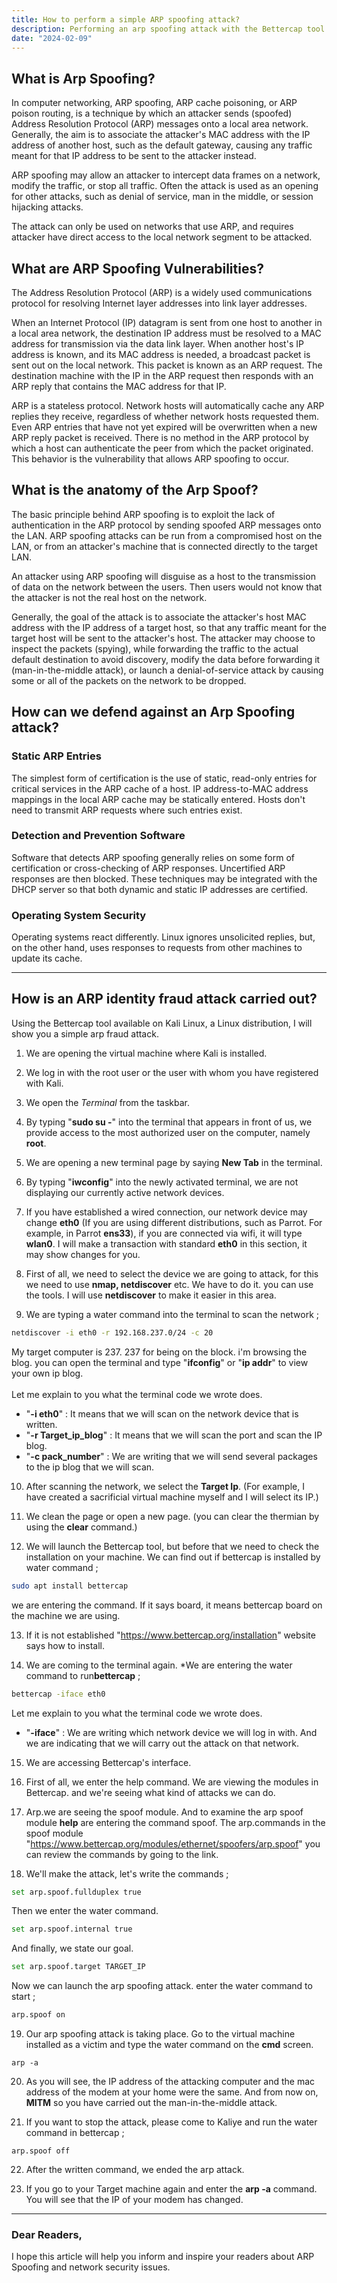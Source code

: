 ```yaml
---
title: How to perform a simple ARP spoofing attack?
description: Performing an arp spoofing attack with the Bettercap tool.
date: "2024-02-09"
---
```



<h2> What is Arp Spoofing? </h2>

In computer networking, ARP spoofing, ARP cache poisoning, or ARP poison routing, is a technique by which an attacker sends (spoofed) Address Resolution Protocol (ARP) 
messages onto a local area network. Generally, the aim is to associate the attacker's MAC address with the IP address of another host, such as the default gateway, causing any 
traffic meant for that IP address to be sent to the attacker instead.

ARP spoofing may allow an attacker to intercept data frames on a network, modify the traffic, or stop all traffic. Often the attack is used as an opening for other attacks, 
such as denial of service, man in the middle, or session hijacking attacks.

The attack can only be used on networks that use ARP, and requires attacker have direct access to the local network segment to be attacked.

<h2> What are ARP Spoofing Vulnerabilities? </h2>

The Address Resolution Protocol (ARP) is a widely used communications protocol for resolving Internet layer addresses into link layer addresses.

When an Internet Protocol (IP) datagram is sent from one host to another in a local area network, the destination IP address must be resolved to a MAC address for transmission via the data link layer. 
When another host's IP address is known, and its MAC address is needed, a broadcast packet is sent out on the local network. This packet is known as an ARP request. 
The destination machine with the IP in the ARP request then responds with an ARP reply that contains the MAC address for that IP.

ARP is a stateless protocol. Network hosts will automatically cache any ARP replies they receive, regardless of whether network hosts requested them. 
Even ARP entries that have not yet expired will be overwritten when a new ARP reply packet is received. There is no method in the ARP protocol by which a host can authenticate 
the peer from which the packet originated. This behavior is the vulnerability that allows ARP spoofing to occur.


<h2> What is the anatomy of the Arp Spoof? </h2>

The basic principle behind ARP spoofing is to exploit the lack of authentication in the ARP protocol by sending spoofed ARP messages onto the LAN. 
ARP spoofing attacks can be run from a compromised host on the LAN, or from an attacker's machine that is connected directly to the target LAN.

An attacker using ARP spoofing will disguise as a host to the transmission of data on the network between the users. Then users would not know that the attacker is not the real 
host on the network.

Generally, the goal of the attack is to associate the attacker's host MAC address with the IP address of a target host, so that any traffic meant for the target host will be 
sent to the attacker's host. The attacker may choose to inspect the packets (spying), while forwarding the traffic to the actual default destination to avoid discovery, 
modify the data before forwarding it (man-in-the-middle attack), or launch a denial-of-service attack by causing some or all of the packets on the network to be dropped.


<h2> How can we defend against an Arp Spoofing attack? </h2>

<h3> Static ARP Entries </h3>

The simplest form of certification is the use of static, read-only entries for critical services in the ARP cache of a host. IP address-to-MAC address mappings in the local ARP 
cache may be statically entered. Hosts don't need to transmit ARP requests where such entries exist.

<h3> Detection and Prevention Software </h3>

Software that detects ARP spoofing generally relies on some form of certification or cross-checking of ARP responses. Uncertified ARP responses are then blocked. 
These techniques may be integrated with the DHCP server so that both dynamic and static IP addresses are certified. 

<h3> Operating System Security </h3>

Operating systems react differently. Linux ignores unsolicited replies, but, on the other hand, uses responses to requests from other machines to update its cache.

<hr></hr>

<h2> How is an ARP identity fraud attack carried out? </h2>

Using the Bettercap tool available on Kali Linux, a Linux distribution, I will show you a simple arp fraud attack.

1. We are opening the virtual machine where Kali is installed.

2. We log in with the root user or the user with whom you have registered with Kali.

3. We open the *Terminal* from the taskbar.

4. By typing "**sudo su -**" into the terminal that appears in front of us, we provide access to the most authorized user on the computer, namely **root**.

5. We are opening a new terminal page by saying **New Tab** in the terminal.

6. By typing "**iwconfig**" into the newly activated terminal, we are not displaying our currently active network devices.

7. If you have established a wired connection, our network device may change **eth0** (If you are using different distributions, such as Parrot. For example, in Parrot **ens33**), if you are connected via wifi, it will type **wlan0**. I will make a transaction with standard **eth0** in this section, it may show changes for you.

8. First of all, we need to select the device we are going to attack, for this we need to use **nmap, netdiscover** etc. We have to do it. you can use the tools. I will use **netdiscover** to make it easier in this area.

9. We are typing a water command into the terminal to scan the network ;
``` bash
netdiscover -i eth0 -r 192.168.237.0/24 -c 20
``` 
My target computer is 237. 237 for being on the block. i'm browsing the blog. you can open the terminal and type "**ifconfig**" or "**ip addr**" to view your own ip blog.<br></br>
Let me explain to you what the terminal code we wrote does.
- "**-i eth0**" : It means that we will scan on the network device that is written.
- "**-r Target_ip_blog**" : It means that we will scan the port and scan the IP blog.
- "**-c pack_number**" : We are writing that we will send several packages to the ip blog that we will scan.

10. After scanning the network, we select the **Target Ip**. (For example, I have created a sacrificial virtual machine myself and I will select its IP.)

11. We clean the page or open a new page. (you can clear the thermian by using the **clear** command.)

12. We will launch the Bettercap tool, but before that we need to check the installation on your machine. We can find out if bettercap is installed by water command ;
``` bash
sudo apt install bettercap
```
we are entering the command. If it says board, it means bettercap board on the machine we are using.

13. If it is not established "https://www.bettercap.org/installation" website says how to install.

14. We are coming to the terminal again. *We are entering the water command to run**bettercap** ;
``` bash
bettercap -iface eth0
```
Let me explain to you what the terminal code we wrote does.
- "**-iface**" : We are writing which network device we will log in with. And we are indicating that we will carry out the attack on that network.

15. We are accessing Bettercap's interface.

16. First of all, we enter the help command. We are viewing the modules in Bettercap. and we're seeing what kind of attacks we can do.

17. Arp.we are seeing the spoof module. And to examine the arp spoof module **help** are entering the command spoof.
The arp.commands in the spoof module "https://www.bettercap.org/modules/ethernet/spoofers/arp.spoof" you can review the commands by going to the link.

18. We'll make the attack, let's write the commands ;

``` bash
set arp.spoof.fullduplex true
```

Then we enter the water command.
``` bash
set arp.spoof.internal true
```

And finally, we state our goal.
``` bash
set arp.spoof.target TARGET_IP
```

Now we can launch the arp spoofing attack. enter the water command to start ;
``` bash
arp.spoof on
```

19. Our arp spoofing attack is taking place. Go to the virtual machine installed as a victim and type the water command on the **cmd** screen.
``` shell
arp -a
```

20. As you will see, the IP address of the attacking computer and the mac address of the modem at your home were the same. And from now on, **MITM** so you have carried out the man-in-the-middle attack.

21. If you want to stop the attack, please come to Kaliye and run the water command in bettercap ;
``` shell
arp.spoof off
```
22. After the written command, we ended the arp attack.

23. If you go to your Target machine again and enter the **arp -a** command. You will see that the IP of your modem has changed.

<hr></hr>

<h3>Dear Readers,</h3>
<p>I hope this article will help you inform and inspire your readers about ARP Spoofing and network security issues.</p>